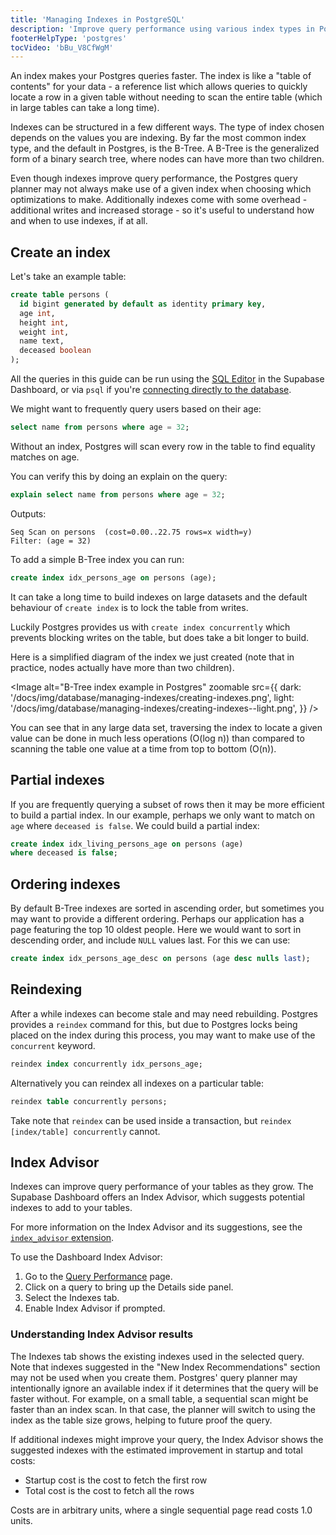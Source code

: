 ```yaml
---
title: 'Managing Indexes in PostgreSQL'
description: 'Improve query performance using various index types in Postgres'
footerHelpType: 'postgres'
tocVideo: 'bBu_V8CfWgM'
---
```


An index makes your Postgres queries faster. The index is like a "table of contents" for your data - a reference list which allows queries to quickly locate a row in a given table without needing to scan the entire table (which in large tables can take a long time).

Indexes can be structured in a few different ways. The type of index chosen depends on the values you are indexing. By far the most common index type, and the default in Postgres, is the B-Tree. A B-Tree is the generalized form of a binary search tree, where nodes can have more than two children.

Even though indexes improve query performance, the Postgres query planner may not always make use of a given index when choosing which optimizations to make. Additionally indexes come with some overhead - additional writes and increased storage - so it's useful to understand how and when to use indexes, if at all.

## Create an index

Let's take an example table:

```sql
create table persons (
  id bigint generated by default as identity primary key,
  age int,
  height int,
  weight int,
  name text,
  deceased boolean
);
```

<Admonition type="tip">

All the queries in this guide can be run using the [SQL Editor](/dashboard/project/_/sql) in the Supabase Dashboard, or via `psql` if you're [connecting directly to the database](/docs/guides/database/connecting-to-postgres#direct-connections).

</Admonition>

We might want to frequently query users based on their age:

```sql
select name from persons where age = 32;
```

Without an index, Postgres will scan every row in the table to find equality matches on age.

You can verify this by doing an explain on the query:

```sql
explain select name from persons where age = 32;
```

Outputs:

```
Seq Scan on persons  (cost=0.00..22.75 rows=x width=y)
Filter: (age = 32)
```

To add a simple B-Tree index you can run:

```sql
create index idx_persons_age on persons (age);
```

<Admonition type="caution">

It can take a long time to build indexes on large datasets and the default behaviour of `create index` is to lock the table from writes.

Luckily Postgres provides us with `create index concurrently` which prevents blocking writes on the table, but does take a bit longer to build.

</Admonition>

Here is a simplified diagram of the index we just created (note that in practice, nodes actually have more than two children).

<Image
  alt="B-Tree index example in Postgres"
  zoomable
  src={{
    dark: '/docs/img/database/managing-indexes/creating-indexes.png',
    light: '/docs/img/database/managing-indexes/creating-indexes--light.png',
  }}
/>

You can see that in any large data set, traversing the index to locate a given value can be done in much less operations (O(log n)) than compared to scanning the table one value at a time from top to bottom (O(n)).

## Partial indexes

If you are frequently querying a subset of rows then it may be more efficient to build a partial index. In our example, perhaps we only want to match on `age` where `deceased is false`. We could build a partial index:

```sql
create index idx_living_persons_age on persons (age)
where deceased is false;
```

## Ordering indexes

By default B-Tree indexes are sorted in ascending order, but sometimes you may want to provide a different ordering. Perhaps our application has a page featuring the top 10 oldest people. Here we would want to sort in descending order, and include `NULL` values last. For this we can use:

```sql
create index idx_persons_age_desc on persons (age desc nulls last);
```

## Reindexing

After a while indexes can become stale and may need rebuilding. Postgres provides a `reindex` command for this, but due to Postgres locks being placed on the index during this process, you may want to make use of the `concurrent` keyword.

```sql
reindex index concurrently idx_persons_age;
```

Alternatively you can reindex all indexes on a particular table:

```sql
reindex table concurrently persons;
```

Take note that `reindex` can be used inside a transaction, but `reindex [index/table] concurrently` cannot.

## Index Advisor

Indexes can improve query performance of your tables as they grow. The Supabase Dashboard offers an Index Advisor, which suggests potential indexes to add to your tables.

For more information on the Index Advisor and its suggestions, see the [`index_advisor` extension](/docs/guides/database/extensions/index_advisor).

To use the Dashboard Index Advisor:

1. Go to the [Query Performance](/dashboard/project/_/advisors/query-performance) page.
1. Click on a query to bring up the Details side panel.
1. Select the Indexes tab.
1. Enable Index Advisor if prompted.

### Understanding Index Advisor results

The Indexes tab shows the existing indexes used in the selected query. Note that indexes suggested in the "New Index Recommendations" section may not be used when you create them. Postgres' query planner may intentionally ignore an available index if it determines that the query will be faster without. For example, on a small table, a sequential scan might be faster than an index scan. In that case, the planner will switch to using the index as the table size grows, helping to future proof the query.

If additional indexes might improve your query, the Index Advisor shows the suggested indexes with the estimated improvement in startup and total costs:

- Startup cost is the cost to fetch the first row
- Total cost is the cost to fetch all the rows

Costs are in arbitrary units, where a single sequential page read costs 1.0 units.
